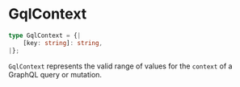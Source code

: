 
<Meta
    title="Packages / Data / Types / GqlContext"
/>

# GqlContext

```ts
type GqlContext = {|
    [key: string]: string,
|};
```

`GqlContext` represents the valid range of values for the `context` of a GraphQL query or mutation.
